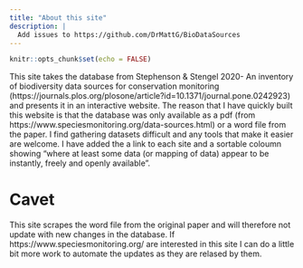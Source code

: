 ```yaml
---
title: "About this site"
description: |
  Add issues to https://github.com/DrMattG/BioDataSources
---
```


```r
knitr::opts_chunk$set(echo = FALSE)
```

This site takes the database from Stephenson & Stengel 2020- An inventory of biodiversity data sources for conservation monitoring (https://journals.plos.org/plosone/article?id=10.1371/journal.pone.0242923) and presents it in an interactive website. The reason that I have quickly built this website is that the database was only available as a pdf (from https://www.speciesmonitoring.org/data-sources.html) or a word file from the paper. I find gathering datasets difficult and any tools that make it easier are welcome. I have added the a link to each site and a sortable coloumn showing "where at least some data (or mapping of data) appear to be instantly, freely and openly available".

# Cavet

This site scrapes the word file from the original paper and will therefore not update with new changes in the database. If https://www.speciesmonitoring.org/ are interested in this site I can do a little bit more work to automate the updates as they are relased by them. 

